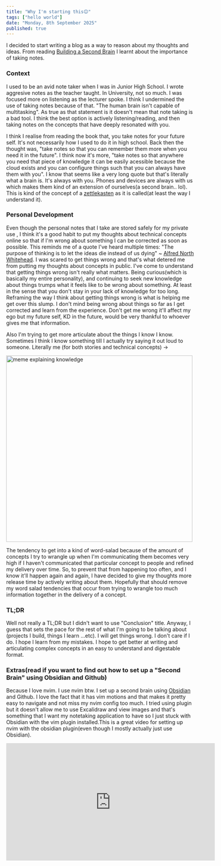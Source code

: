 ```yaml
---
title: "Why I'm starting this😊"
tags: ["hello world"]
date: "Monday, 8th September 2025"
published: true 
---
```


I decided to start writing a blog as a way to reason about my thoughts and ideas. 
From reading <a href="https://www.buildingasecondbrain.com/" className="text-[#18A34B]">Building a Second Brain</a> I learnt about the importance of taking notes. 

### Context
I used to be an avid note taker when I was in Junior High School. I wrote aggresive notes as the teacher taught. In University, not so much. I was focused more on listening as the lecturer spoke. I think I undermined the use of taking notes because of that. "The human brain isn't capable of multitasking". As true as that statement is it doesn't mean that note taking is a bad tool. I think the best option is actively listening/reading, and then taking notes on the concepts that have deeply resonated with you.

I think I realise from reading the book that, you take notes for your future self. It's not necessarily how I used to do it in high school. 
Back then the thought was, "take notes so that you can remember them more when you need it in the future". I think now it's more, "take notes so that anywhere you need that piece of knowledge it can be easily acessible because the cloud exists and you can configure things such that you can always have them with you". I know that seems like a very long quote but that's literally what a brain is. It's always with you. Phones and devices are always with us which makes them kind of an extension of ourselves(a second brain.. lol). This is kind of the concept of a <a href="https://zenkit.com/en/blog/a-beginners-guide-to-the-zettelkasten-method/" className= "text-[#18A34B]">zettlekasten</a> as it is called(at least the way I understand it). 

### Personal Development
Even though the personal notes that I take are stored safely for my private use , I think it's a good habit to put my thoughts about technical concepts online so that if I'm wrong about something I can be corrected as soon as possible. This reminds me of a quote I've heard multiple times: "The purpose of thinking is to let the ideas die instead of us dying" ~ 
<a href="https://www.goodreads.com/quotes/10092515-the-purpose-of-thinking-is-to-let-the-ideas-die" className="text-[#18A34B]">Alfred North Whitehead</a>. I was scared to get things wrong and that's what detered me from putting my thoughts about concepts in public. I've come to understand that getting things wrong isn't really what matters. Being curious(which is basically my entire personality), and continuing to seek new knowledge about things trumps what it feels like to be wrong about something. At least in the sense that you don't stay in your lack of knowledge for too long. Reframing the way I think about getting things wrong is what is helping me get over this slump. I don't mind being wrong about things so far as I get corrected and learn from the experience. Don't get me wrong it'll affect my ego but my future self, KD in the future, would be very thankful to whoever gives me that information. 

Also I'm trying to get more articulate about the things I know I know. Sometimes I think I know something till I actually try saying it out loud to someone. Literally me (for both stories and technical concepts) -> 

<div className="flex justify-center">
<img src="/blog/meme_explaining_knowledge.jpeg" alt="meme explaining knowledge" width="500" />
</div>

The tendency to get into a kind of word-salad because of the amount of concepts I try to wrangle up when I'm communicating them becomes very high if I haven't communicated that particular concept to people and refined my delivery over time. So, to prevent that from happening too often, and I know it'll happen again and again, I have decided to give my thoughts more release time by actively writing about them. Hopefully that should remove my word salad tendencies that occur from trying to wrangle too much information together in the delivery of a concept.


### TL;DR
Well not really a TL;DR but I didn't want to use "Conclusion" title. Anyway, I guess that sets the pace for the rest of what I'm going to be talking about (projects I build, things I learn ...etc). I will get things wrong. I don't care if I do. I hope I learn from my mistakes. I hope to get better at writing and articulating complex concepts in an easy to understand and digestable format. 


### Extras(read if you want to find out how to set up a "Second Brain" using Obsidian and Github)
Because I love nvim. I use nvim btw. I set up a second brain using <a href="https://obsidian.md/" className="text-[#18A34B]">Obsidian</a> and Github. I love the fact that it has vim motions and that makes it pretty easy to navigate and not miss my nvim config too much. I tried using <a href="https://github.com/epwalsh/obsidian.nvim" className="text-[#18A34B]"> </a> plugin but it doesn't allow me to use Excalidraw and view images and that's something that I want my notetaking application to have so I just stuck with Obsidian with the vim plugin installed.This is a great video for setting up nvim with the obsidian plugin(even though I mostly actually just use Obsidian). 
<div className="flex justify-center">
<iframe width="560" height="315" src="https://www.youtube.com/embed/1Lmyh0YRH-w?si=lEEhsvUTkyIlrrge" title="YouTube video player" frameBorder="0" allow="accelerometer; autoplay; clipboard-write; encrypted-media; gyroscope; picture-in-picture; web-share" referrerPolicy="strict-origin-when-cross-origin" allowFullScreen></iframe>
</div>
